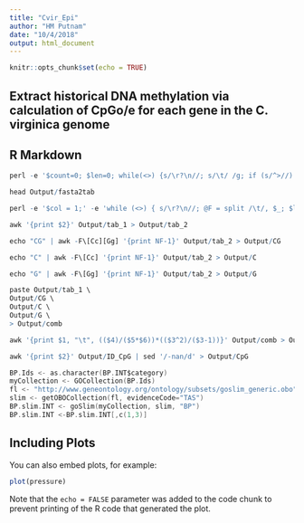```yaml
---
title: "Cvir_Epi"
author: "HM Putnam"
date: "10/4/2018"
output: html_document
---
```


```r
knitr::opts_chunk$set(echo = TRUE)
```

## Extract historical DNA methylation via calculation of CpGo/e for each gene in the C. virginica genome

## R Markdown


```r

perl -e '$count=0; $len=0; while(<>) {s/\r?\n//; s/\t/ /g; if (s/^>//) { if ($. != 1) {print "\n"} s/ |$/\t/; $count++; $_ .= "\t";} else {s/ //g; $len += length($_)} print $_;} print "\n"; warn "\nConverted $count FASTA records in $. lines to tabular format\nTotal sequence length: $len\n\n";' \ Pop_Fastas/GCF_002022765.2_C_virginica-3.0_rna.fna | cut -f1,3 > Output/fasta2tab

head Output/fasta2tab

perl -e '$col = 1;' -e 'while (<>) { s/\r?\n//; @F = split /\t/, $_; $len = length($F[$col]); print "$_\t$len\n" } warn "\nAdded column with length of column $col for $. lines.\n\n";' \ Output/fasta2tab > Output/tab_1

awk '{print $2}' Output/tab_1 > Output/tab_2

echo "CG" | awk -F\[Cc][Gg] '{print NF-1}' Output/tab_2 > Output/CG 

echo "C" | awk -F\[Cc] '{print NF-1}' Output/tab_2 > Output/C 

echo "G" | awk -F\[Gg] '{print NF-1}' Output/tab_2 > Output/G 

paste Output/tab_1 \
Output/CG \
Output/C \
Output/G \
> Output/comb

awk '{print $1, "\t", (($4)/($5*$6))*(($3^2)/($3-1))}' Output/comb > Output/ID_CpG

awk '{print $2}' Output/ID_CpG | sed '/-nan/d' > Output/CpG

```

```GO
BP.Ids <- as.character(BP.INT$category)
myCollection <- GOCollection(BP.Ids)
fl <- "http://www.geneontology.org/ontology/subsets/goslim_generic.obo"
slim <- getOBOCollection(fl, evidenceCode="TAS")
BP.slim.INT <- goSlim(myCollection, slim, "BP")
BP.slim.INT <-BP.slim.INT[,c(1,3)]
```

## Including Plots

You can also embed plots, for example:

```r
plot(pressure)
```

Note that the `echo = FALSE` parameter was added to the code chunk to prevent printing of the R code that generated the plot.
